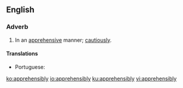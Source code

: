 ==English==

===Adverb===
{{en-adv}}
# In an [[apprehensive]] manner; [[cautiously]].

====Translations====
{{trans-top|in an apprehensive manner}}
* Portuguese: {{t|pt|apreensivamente}}
{{trans-mid}}
{{trans-bottom}}

[[ko:apprehensibly]]
[[io:apprehensibly]]
[[ku:apprehensibly]]
[[vi:apprehensibly]]